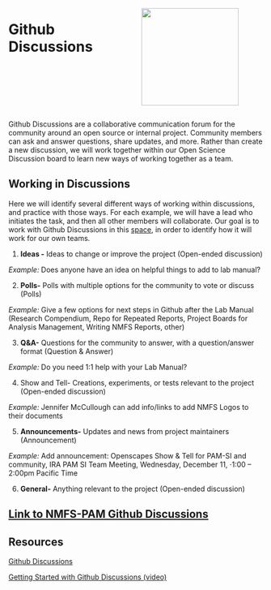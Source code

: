 ::: columns
::: {.column width="50%"}
# Github Discussions
:::

::: {.column width="50%"}
![](images/githubDiscussionsLogo.png){width="2in"}
:::
:::

Github Discussions are a collaborative communication forum for the community around an open source or internal project. Community members can ask and answer questions, share updates, and more. Rather than create a new discussion, we will work together within our Open Science Discussion board to learn new ways of working together as a team.

## Working in Discussions

Here we will identify several different ways of working within discussions, and practice with those ways. For each example, we will have a lead who initiates the task, and then all other members will collaborate. Our goal is to work with Github Discussions in this [space]{.underline}, in order to identify how it will work for our own teams.

1.  **Ideas -** Ideas to change or improve the project (Open-ended discussion)

*Example:* Does anyone have an idea on helpful things to add to lab manual?

2.  **Polls-** Polls with multiple options for the community to vote or discuss (Polls)

*Example:* Give a few options for next steps in Github after the Lab Manual (Research Compendium, Repo for Repeated Reports, Project Boards for Analysis Management, Writing NMFS Reports, other)

3.  **Q&A-** Questions for the community to answer, with a question/answer format (Question & Answer)

*Example:* Do you need 1:1 help with your Lab Manual?

4.  Show and Tell- Creations, experiments, or tests relevant to the project (Open-ended discussion)

*Example:* Jennifer McCullough can add info/links to add NMFS Logos to their documents

5.  **Announcements-** Updates and news from project maintainers (Announcement)

*Example:* Add announcement: Openscapes Show & Tell for PAM-SI and community, IRA PAM SI Team Meeting, Wednesday, December 11, ⋅1:00 – 2:00pm Pacific Time

6.  **General-** Anything relevant to the project (Open-ended discussion)

## [Link to NMFS-PAM Github Discussions](https://github.com/SAEL-SWFSC/OpenScience/discussions)

## Resources

[Github Discussions](https://resources.github.com/devops/process/planning/discussions/)

[Getting Started with Github Discussions (video)](https://youtu.be/rgCMmg9lBNw?feature=shared)
